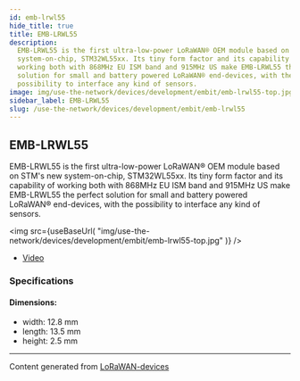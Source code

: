 ```yaml
---
id: emb-lrwl55
hide_title: true
title: EMB-LRWL55
description:
  EMB-LRWL55 is the first ultra-low-power LoRaWAN® OEM module based on STM's new
  system-on-chip, STM32WL55xx. Its tiny form factor and its capability of
  working both with 868MHz EU ISM band and 915MHz US make EMB-LRWL55 the perfect
  solution for small and battery powered LoRaWAN® end-devices, with the
  possibility to interface any kind of sensors.
image: img/use-the-network/devices/development/embit/emb-lrwl55-top.jpg
sidebar_label: EMB-LRWL55
slug: /use-the-network/devices/development/embit/emb-lrwl55
---
```



## EMB-LRWL55

EMB-LRWL55 is the first ultra-low-power LoRaWAN® OEM module based on STM's new
system-on-chip, STM32WL55xx. Its tiny form factor and its capability of working
both with 868MHz EU ISM band and 915MHz US make EMB-LRWL55 the perfect solution
for small and battery powered LoRaWAN® end-devices, with the possibility to
interface any kind of sensors.

<img
  src={useBaseUrl(
    "img/use-the-network/devices/development/embit/emb-lrwl55-top.jpg"
  )}
/>
- [Video](https://www.youtube.com/watch?v=W9B9bqGjlVs)

### Specifications

#### Dimensions:

- width: 12.8 mm
- length: 13.5 mm
- height: 2.5 mm

---

Content generated from
[LoRaWAN-devices](https://github.com/TheThingsNetwork/lorawan-devices)
